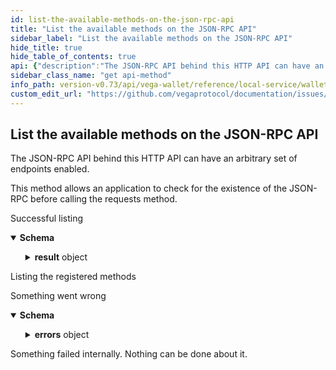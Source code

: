 ```yaml
---
id: list-the-available-methods-on-the-json-rpc-api
title: "List the available methods on the JSON-RPC API"
sidebar_label: "List the available methods on the JSON-RPC API"
hide_title: true
hide_table_of_contents: true
api: {"description":"The JSON-RPC API behind this HTTP API can have an arbitrary set of endpoints enabled.\n\nThis method allows an application to check for the existence of the JSON-RPC before calling the requests method.","tags":["Wallet"],"responses":{"200":{"description":"Successful listing","content":{"application/json":{"examples":{"Example 1":{"summary":"Listing the registered methods","value":{"result":{"registeredMethods":["client.connect_wallet","client.disconnect_wallet","client.list_keys","client.send_transaction"]}}}},"schema":{"type":"object","properties":{"result":{"type":"object","properties":{"registeredMethods":{"type":"array","required":true}}}}}}}},"400":{"description":"Something went wrong","content":{"application/json":{"schema":{"type":"object","properties":{"errors":{"type":"object","properties":{"message":{"type":"string"},"data":{"type":"string"}}}}}}}},"500":{"description":"Something failed internally. Nothing can be done about it."}},"method":"get","path":"/v2/methods","servers":[{"url":"http://localhost:1789/api/","description":"Local wallet"}],"info":{"title":"Wallet API","description":"The version 2 of the wallet HTTP API leverages the wallet JSON-RPC API.\n\n## Workflow\n1. Use `GET /v2/methods` to ensure the JSON-RPC API exposes all the methods your application requires.\n\n2. Use `POST /v2/requests` endpoint to submit requests to the JSON-RPC API.\n## Useful links\n- [JSON-RPC 2.0 Specification](https://www.jsonrpc.org/specification)","version":"2.0.0"},"postman":{"name":"List the available methods on the JSON-RPC API","description":{"content":"The JSON-RPC API behind this HTTP API can have an arbitrary set of endpoints enabled.\n\nThis method allows an application to check for the existence of the JSON-RPC before calling the requests method.","type":"text/plain"},"url":{"path":["v2","methods"],"host":["{{baseUrl}}"],"query":[],"variable":[]},"header":[{"key":"Accept","value":"application/json"}],"method":"GET"}}
sidebar_class_name: "get api-method"
info_path: version-v0.73/api/vega-wallet/reference/local-service/wallet-api
custom_edit_url: "https://github.com/vegaprotocol/documentation/issues/new?labels=documentation&title=[Documentation] Requesting changes to 'List the available methods on the JSON-RPC API' (list-the-available-methods-on-the-json-rpc-api)"
---
```



## List the available methods on the JSON-RPC API



The JSON-RPC API behind this HTTP API can have an arbitrary set of endpoints enabled.

This method allows an application to check for the existence of the JSON-RPC before calling the requests method.

<div><ApiTabs><TabItem label={"200"} value={"200"}><div>

Successful listing

</div><div><MimeTabs schemaType={"response"}><TabItem label={"application/json"} value={"application/json"}><SchemaTabs><TabItem label={"Schema"} value={"Schema"}><details style={{}} data-collapsed={false} open={true}><summary style={{"textAlign":"left"}}><strong>Schema</strong></summary><div style={{"textAlign":"left","marginLeft":"1rem"}}></div><ul style={{"marginLeft":"1rem"}}><SchemaItem collapsible={true} className={"schemaItem"}><details style={{}}><summary style={{}}><strong>result</strong><span style={{"opacity":"0.6"}}> object</span></summary><div style={{"marginLeft":"1rem"}}><SchemaItem collapsible={false} name={"registeredMethods"} required={false} schemaName={"array"} qualifierMessage={undefined} schema={{"type":"array","required":true}}></SchemaItem></div></details></SchemaItem></ul></details></TabItem><TabItem label={"Example (from schema)"} value={"Example (from schema)"}><ResponseSamples responseExample={"{\n  \"result\": {\n    \"registeredMethods\": [\n      null\n    ]\n  }\n}"} language={"json"}></ResponseSamples></TabItem><TabItem label={"Example 1"} value={"Example 1"}><p> Listing the registered methods</p><ResponseSamples responseExample={"{\n  \"result\": {\n    \"registeredMethods\": [\n      \"client.connect_wallet\",\n      \"client.disconnect_wallet\",\n      \"client.list_keys\",\n      \"client.send_transaction\"\n    ]\n  }\n}"} language={"json"}></ResponseSamples></TabItem></SchemaTabs></TabItem></MimeTabs></div></TabItem><TabItem label={"400"} value={"400"}><div>

Something went wrong

</div><div><MimeTabs schemaType={"response"}><TabItem label={"application/json"} value={"application/json"}><SchemaTabs><TabItem label={"Schema"} value={"Schema"}><details style={{}} data-collapsed={false} open={true}><summary style={{"textAlign":"left"}}><strong>Schema</strong></summary><div style={{"textAlign":"left","marginLeft":"1rem"}}></div><ul style={{"marginLeft":"1rem"}}><SchemaItem collapsible={true} className={"schemaItem"}><details style={{}}><summary style={{}}><strong>errors</strong><span style={{"opacity":"0.6"}}> object</span></summary><div style={{"marginLeft":"1rem"}}><SchemaItem collapsible={false} name={"message"} required={false} schemaName={"string"} qualifierMessage={undefined} schema={{"type":"string"}}></SchemaItem><SchemaItem collapsible={false} name={"data"} required={false} schemaName={"string"} qualifierMessage={undefined} schema={{"type":"string"}}></SchemaItem></div></details></SchemaItem></ul></details></TabItem><TabItem label={"Example (from schema)"} value={"Example (from schema)"}><ResponseSamples responseExample={"{\n  \"errors\": {\n    \"message\": \"string\",\n    \"data\": \"string\"\n  }\n}"} language={"json"}></ResponseSamples></TabItem></SchemaTabs></TabItem></MimeTabs></div></TabItem><TabItem label={"500"} value={"500"}><div>

Something failed internally. Nothing can be done about it.

</div><div></div></TabItem></ApiTabs></div>
